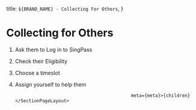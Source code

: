   title: `${BRAND_NAME} - Collecting For Others`,
}

# Collecting for Others

1. Ask them to Log in to SingPass
2. Check their Eligibility
3. Choose a timeslot
4. Assign yourself to help them

                                                  meta={meta}>{children}</SectionPageLayout>
